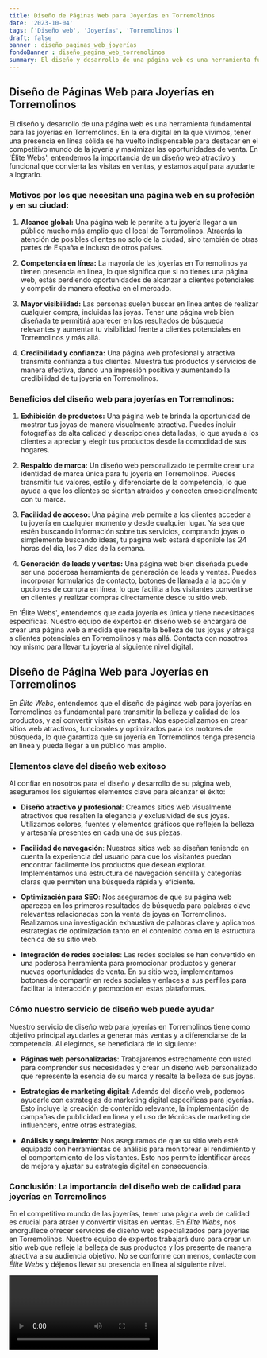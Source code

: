 ```yaml
---
title: Diseño de Páginas Web para Joyerías en Torremolinos
date: '2023-10-04'
tags: ['Diseño web', 'Joyerías', 'Torremolinos']
draft: false
banner : diseño_paginas_web_joyerías
fondoBanner : diseño_pagina_web_torremolinos
summary: El diseño y desarrollo de una página web es una herramienta fundamental para las joyerías en Torremolinos. En la era digital en la que vivimos, tener una presencia en línea sólida se ha vuelto indispensable para destacar en el competitivo mundo de la joyería y maximizar las oportunidades de venta. En 'Élite Webs', entendemos la importancia de un diseño web atractivo y funcional que convierta las visitas en ventas, y estamos aquí para ayudarte a lograrlo.
---
```


## Diseño de Páginas Web para Joyerías en Torremolinos

El diseño y desarrollo de una página web es una herramienta fundamental para las joyerías en Torremolinos. En la era digital en la que vivimos, tener una presencia en línea sólida se ha vuelto indispensable para destacar en el competitivo mundo de la joyería y maximizar las oportunidades de venta. En 'Élite Webs', entendemos la importancia de un diseño web atractivo y funcional que convierta las visitas en ventas, y estamos aquí para ayudarte a lograrlo.

### Motivos por los que necesitan una página web en su profesión y en su ciudad:

1. **Alcance global:** Una página web le permite a tu joyería llegar a un público mucho más amplio que el local de Torremolinos. Atraerás la atención de posibles clientes no solo de la ciudad, sino también de otras partes de España e incluso de otros países.

2. **Competencia en línea:** La mayoría de las joyerías en Torremolinos ya tienen presencia en línea, lo que significa que si no tienes una página web, estás perdiendo oportunidades de alcanzar a clientes potenciales y competir de manera efectiva en el mercado.

3. **Mayor visibilidad:** Las personas suelen buscar en línea antes de realizar cualquier compra, incluidas las joyas. Tener una página web bien diseñada te permitirá aparecer en los resultados de búsqueda relevantes y aumentar tu visibilidad frente a clientes potenciales en Torremolinos y más allá.

4. **Credibilidad y confianza:** Una página web profesional y atractiva transmite confianza a tus clientes. Muestra tus productos y servicios de manera efectiva, dando una impresión positiva y aumentando la credibilidad de tu joyería en Torremolinos.

### Beneficios del diseño web para joyerías en Torremolinos:

1. **Exhibición de productos:** Una página web te brinda la oportunidad de mostrar tus joyas de manera visualmente atractiva. Puedes incluir fotografías de alta calidad y descripciones detalladas, lo que ayuda a los clientes a apreciar y elegir tus productos desde la comodidad de sus hogares.

2. **Respaldo de marca:** Un diseño web personalizado te permite crear una identidad de marca única para tu joyería en Torremolinos. Puedes transmitir tus valores, estilo y diferenciarte de la competencia, lo que ayuda a que los clientes se sientan atraídos y conecten emocionalmente con tu marca.

3. **Facilidad de acceso:** Una página web permite a los clientes acceder a tu joyería en cualquier momento y desde cualquier lugar. Ya sea que estén buscando información sobre tus servicios, comprando joyas o simplemente buscando ideas, tu página web estará disponible las 24 horas del día, los 7 días de la semana.

4. **Generación de leads y ventas:** Una página web bien diseñada puede ser una poderosa herramienta de generación de leads y ventas. Puedes incorporar formularios de contacto, botones de llamada a la acción y opciones de compra en línea, lo que facilita a los visitantes convertirse en clientes y realizar compras directamente desde tu sitio web.

En 'Élite Webs', entendemos que cada joyería es única y tiene necesidades específicas. Nuestro equipo de expertos en diseño web se encargará de crear una página web a medida que resalte la belleza de tus joyas y atraiga a clientes potenciales en Torremolinos y más allá. Contacta con nosotros hoy mismo para llevar tu joyería al siguiente nivel digital.

<GifSeo />

<Cta />

## Diseño de Página Web para Joyerías en Torremolinos
En *Élite Webs*, entendemos que el diseño de páginas web para joyerías en Torremolinos es fundamental para transmitir la belleza y calidad de los productos, y así convertir visitas en ventas. Nos especializamos en crear sitios web atractivos, funcionales y optimizados para los motores de búsqueda, lo que garantiza que su joyería en Torremolinos tenga presencia en línea y pueda llegar a un público más amplio.

### Elementos clave del diseño web exitoso
Al confiar en nosotros para el diseño y desarrollo de su página web, aseguramos los siguientes elementos clave para alcanzar el éxito:

- **Diseño atractivo y profesional**: Creamos sitios web visualmente atractivos que resalten la elegancia y exclusividad de sus joyas. Utilizamos colores, fuentes y elementos gráficos que reflejen la belleza y artesanía presentes en cada una de sus piezas.

- **Facilidad de navegación**: Nuestros sitios web se diseñan teniendo en cuenta la experiencia del usuario para que los visitantes puedan encontrar fácilmente los productos que desean explorar. Implementamos una estructura de navegación sencilla y categorías claras que permiten una búsqueda rápida y eficiente.

- **Optimización para SEO**: Nos aseguramos de que su página web aparezca en los primeros resultados de búsqueda para palabras clave relevantes relacionadas con la venta de joyas en Torremolinos. Realizamos una investigación exhaustiva de palabras clave y aplicamos estrategias de optimización tanto en el contenido como en la estructura técnica de su sitio web.

- **Integración de redes sociales**: Las redes sociales se han convertido en una poderosa herramienta para promocionar productos y generar nuevas oportunidades de venta. En su sitio web, implementamos botones de compartir en redes sociales y enlaces a sus perfiles para facilitar la interacción y promoción en estas plataformas.

### Cómo nuestro servicio de diseño web puede ayudar
Nuestro servicio de diseño web para joyerías en Torremolinos tiene como objetivo principal ayudarles a generar más ventas y a diferenciarse de la competencia. Al elegirnos, se beneficiará de lo siguiente:

- **Páginas web personalizadas**: Trabajaremos estrechamente con usted para comprender sus necesidades y crear un diseño web personalizado que represente la esencia de su marca y resalte la belleza de sus joyas.

- **Estrategias de marketing digital**: Además del diseño web, podemos ayudarle con estrategias de marketing digital específicas para joyerías. Esto incluye la creación de contenido relevante, la implementación de campañas de publicidad en línea y el uso de técnicas de marketing de influencers, entre otras estrategias.

- **Análisis y seguimiento**: Nos aseguramos de que su sitio web esté equipado con herramientas de análisis para monitorear el rendimiento y el comportamiento de los visitantes. Esto nos permite identificar áreas de mejora y ajustar su estrategia digital en consecuencia.

### Conclusión: La importancia del diseño web de calidad para joyerías en Torremolinos
En el competitivo mundo de las joyerías, tener una página web de calidad es crucial para atraer y convertir visitas en ventas. En *Élite Webs*, nos enorgullece ofrecer servicios de diseño web especializados para joyerías en Torremolinos. Nuestro equipo de expertos trabajará duro para crear un sitio web que refleje la belleza de sus productos y los presente de manera atractiva a su audiencia objetivo. No se conforme con menos, contacte con *Élite Webs* y déjenos llevar su presencia en línea al siguiente nivel.

<Video />

<CtaBot job='Joyerías' city='Torremolinos'/>

<Gmaps query='Torremolinos+españa+maps' />